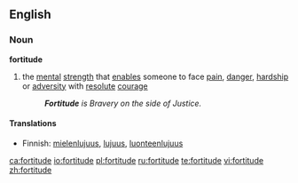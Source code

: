 ==English==
===Noun===
'''fortitude'''
# the [[mental]] [[strength]] that [[enable]]s someone to face [[pain]], [[danger]], [[hardship]] or [[adversity]] with [[resolute]] [[courage]]
#: '''''Fortitude''' is Bravery on the side of Justice.''

====Translations====
{{trans-top|mental strength}}
*Finnish: [[mielenlujuus]], [[lujuus]], [[luonteenlujuus]]
{{trans-mid}}
{{trans-bottom}}

[[ca:fortitude]]
[[io:fortitude]]
[[pl:fortitude]]
[[ru:fortitude]]
[[te:fortitude]]
[[vi:fortitude]]
[[zh:fortitude]]